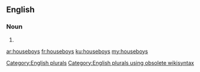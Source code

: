 ==English==

===Noun===
{{head|en}}

# {{plural of|houseboy}}

[[Category:English plurals]][[Category:English plurals using obsolete wikisyntax]]

[[ar:houseboys]]
[[fr:houseboys]]
[[ku:houseboys]]
[[my:houseboys]]